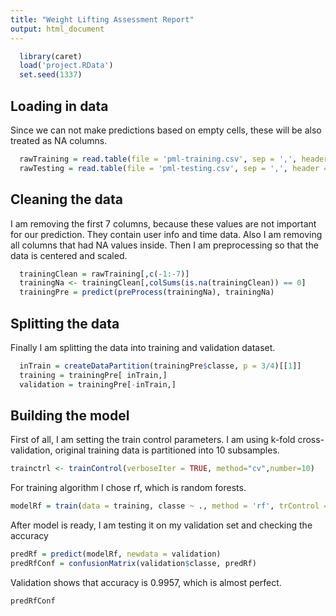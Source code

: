 ```yaml
---
title: "Weight Lifting Assessment Report"
output: html_document
---
```


```r
  library(caret)
  load('project.RData')
  set.seed(1337)
```


## Loading in data
Since we can not make predictions based on empty cells, these will be also treated as NA columns.

```r
  rawTraining = read.table(file = 'pml-training.csv', sep = ',', header = T, na.strings=c("","NA"))
  rawTesting = read.table(file = 'pml-testing.csv', sep = ',', header = T)
```

## Cleaning the data

I am removing the first 7 columns, because these values are not important for our prediction. They contain user info and time data. Also I am removing all columns that had NA values inside. Then I am preprocessing so that the data is centered and scaled.
```r
  trainingClean = rawTraining[,c(-1:-7)]
  trainingNa <- trainingClean[,colSums(is.na(trainingClean)) == 0]
  trainingPre = predict(preProcess(trainingNa), trainingNa)
```

## Splitting the data
Finally I am splitting the data into training and validation dataset.
```r
  inTrain = createDataPartition(trainingPre$classe, p = 3/4)[[1]]
  training = trainingPre[ inTrain,]
  validation = trainingPre[-inTrain,]
```

## Building the model

First of all, I am setting the train control parameters. I am using k-fold cross-validation, original training data is partitioned into 10 subsamples.
```r
trainctrl <- trainControl(verboseIter = TRUE, method="cv",number=10)
```
For training algorithm I chose rf, which is random forests.
```r
modelRf = train(data = training, classe ~ ., method = 'rf', trControl = trainctrl)
```
After model is ready, I am testing it on my validation set and checking the accuracy
```r
predRf = predict(modelRf, newdata = validation)
predRfConf = confusionMatrix(validation$classe, predRf)
```
Validation shows that accuracy is 0.9957, which is almost perfect.
```r
predRfConf
``` 